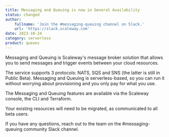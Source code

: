 ```yaml
---
title: Messaging and Queuing is now in General Availability
status: changed
author:
    fullname: 'Join the #messaging-queuing channel on Slack.'
    url: 'https://slack.scaleway.com'
date: 2023-10-24
category: serverless
product: queues
---
```


Messaging and Queuing is Scaleway's message broker solution that allows you to send messages and trigger events between your cloud resources.

The service supports 3 protocols: NATS, SQS and SNS (the latter is still in Public Beta). Messaging and Queuing is serverless-based, so you can run it without worrying about provisioning and you only pay for what you use.

The Messaging and Queuing features are available via the Scaleway console, the CLI and Terraform.

Your existing resources will need to be migrated, as communicated to all beta users. 

If you have any questions, reach out to the team on the #messaging-queuing community Slack channel.

